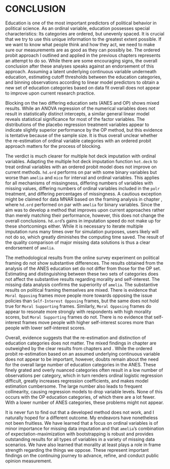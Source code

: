 # CONCLUSION {#conclusion}

Education is one of the most important predictors of political behavior in political science. As an ordinal variable, education possesses special characteristics: Its categories are ordered, but unevenly spaced. It is crucial that we try to use this unique information to the greatest extent possible. If we want to know what people think and how they act, we need to make sure our measurements are as good as they can possibly be. The ordered probit approach I outlined and applied in the previous chapters represents an attempt to do so. While there are some encouraging signs, the overall conclusion after these analyses speaks against an endorsement of this approach. Assuming a latent underlying continuous variable underneath education, estimating cutoff thresholds between the education categories, and binning observations according to linear model predictors to obtain a new set of education categories based on data fit overall does not appear to improve upon current research practice. 

Blocking on the two differing education sets (ANES and OP) shows mixed results. While an ANOVA regression of the numerical variables does not result in statistically distinct intercepts, a similar general linear model reveals statistical significance for most of the factor variables. The distributions of the placebo regression treatment variables appear to indicate slightly superior performance by the OP method, but this evidence is tentative because of the sample size. It is thus overall unclear whether the re-estimation of ordinal variable categories with an ordered probit approach matters for the process of blocking.

The verdict is much clearer for multiple hot deck imputation with ordinal variables. Adapting the multiple hot deck imputation function `hot.deck` to treat ordinal variables with an ordered probit model does not improve on current methods. `hd.ord` performs on par with some binary variables but worse than `amelia` and `mice` for interval and ordinal variables. This applies for all mechanisms of missingness, differing numbers of variables with missing values, differing numbers of ordinal variables included in the `polr` treatment, and differing percentages of missingness. A cautious exception might be claimed for data MNAR based on the framing analysis in chapter \ref{framing}, where `hd.ord` performed on par with `amelia` for binary variables. Since the aim was to develop a method that improves upon current approaches rather than merely matching their performance, however, this does not change the overall conclusions. `hd.ord`'s gains in imputation speed do not make up for these shortcomings either. While it is necessary to iterate multiple imputation runs many times over for simulation purposes, users likely will not do so, which greatly diminishes the computing time saved. The result of the quality comparison of major missing data solutions is thus a clear endorsement of `amelia`. 

The methodological results from the online survey experiment on political framing do not show substantive differences. The results obtained from the analysis of the ANES education set do not differ from those for the OP set. Estimating and distinguishing between these two sets of categories does not affect the substantive results regarding morality and self-interest. The missing data analysis confirms the superiority of `amelia`. The substantive results on political framing themselves are mixed. There is evidence that `Moral Opposing` frames move people more towards opposing the issue policies than `Self-Interest Opposing` frames, but the same does not hold true for `Moral Supporting` frames. Similarly, `Moral Opposing` frames do appear to resonate more strongly with respondents with high morality scores, but `Moral Supporting` frames do not. There is no evidence that self-interest frames move people with higher self-interest scores more than people with lower self-interest scores. 

Overall, evidence suggests that the re-estimation and distinction of education categories does not matter. The mixed findings in chapter \ref{ordblock} are outweighed by the clear results from chapters \ref{ordmiss} and \ref{framing}. While the ordered probit re-estimation based on an assumed underlying continuous variable does not appear to be important, however, doubts remain about the need for the overall large number of education categories in the ANES. These finely grated and overly nuanced categories often result in a low number of observations per category, which in turn renders ordinal logistic regression difficult, greatly increases regression coefficients, and makes model estimation cumbersome. The large number also leads to frequent collinearity, causing regression models to drop variable levels. None of this occurs with the OP education categories, of which there are a lot fewer. With a lower number of ANES categories, these problems might not appear.

It is never fun to find out that a developed method does not work, and I naturally hoped for a different outcome. My endeavors have nonetheless not been fruitless. We have learned that a focus on ordinal variables is of minor importance for missing data imputation and that `amelia`'s combination of expectation-maximization with bootstrapping is robust and provides outstanding results for all types of variables in a variety of missing data scenarios. We have also learned that morality at least plays a role in frame strength regarding the things we oppose. These represent important findings on the continuing journey to advance, refine, and conduct public opinion measurement.

<!--
Most importantly, however, we have learned that the current practice of converting ordinal explanatory variables into numerical variables does not seem to be problematic after all, as this convenience method appears to closely reflect the true underlying data structure. 
We need modern statistical methods to fully utilize all this information contained in this variable. So far, this aspect has been largely ignored in the literature. 
Whether my methods are suitable in a specific survey or survey experiment depends on the situation, as no method works for all circumstances. 
For a survey experiment with a very large sample and few treatment groups, there is no need for blocking. Simple randomization does the job here. Similarly, if survey results do not contain important ordinal predictor variables, there is no need for a method specifically geared towards ordinal variables. 
Overall, my dissertation adds two important new tools to the empirical political scientist's toolbox to choose from.
-->



